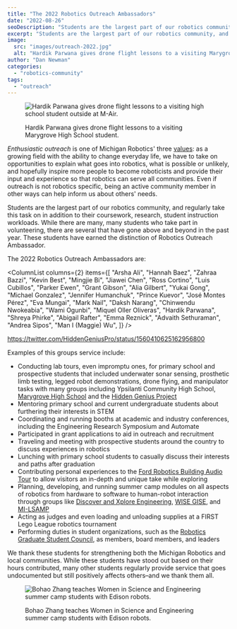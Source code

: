 ```yaml
---
title: "The 2022 Robotics Outreach Ambassadors"
date: "2022-08-26"
seoDescription: "Students are the largest part of our robotics community, and regularly take this task on in addition to their coursework, research, student instruction workloads."
excerpt: "Students are the largest part of our robotics community, and regularly take this task on in addition to their coursework, research, student instruction workloads."
image:
  src: "images/outreach-2022.jpg"
  alt: "Hardik Parwana gives drone flight lessons to a visiting Marygrove High School student."
author: "Dan Newman"
categories:
  - "robotics-community"
tags:
  - "outreach"
---
```


<figure>

![Hardik Parwana gives drone flight lessons to a visiting high school student outside at M-Air.](images/outreach-2022-1024x406.jpg)

<figcaption>

Hardik Parwana gives drone flight lessons to a visiting Marygrove High School student.

</figcaption>

</figure>

_Enthusiastic outreach_ is one of Michigan Robotics' three [values](https://2024.robotics.umich.edu/about/values/ "Values"): as a growing field with the ability to change everyday life, we have to take on opportunities to explain what goes into robotics, what is possible or unlikely, and hopefully inspire more people to become roboticists and provide their input and experience so that robotics can serve all communities. Even if outreach is not robotics specific, being an active community member in other ways can help inform us about others' needs.

Students are the largest part of our robotics community, and regularly take this task on in addition to their coursework, research, student instruction workloads. While there are many, many students who take part in volunteering, there are several that have gone above and beyond in the past year. These students have earned the distinction of Robotics Outreach Ambassador.



The 2022 Robotics Outreach Ambassadors are:

<ColumnList columns={2} items={[
"Arsha Ali",
"Hannah Baez",
"Zahraa Bazzi",
"Kevin Best",
"Mingjie Bi",
"Jiawei Chen",
"Ross Cortino",
"Luis Cubillos",
"Parker Ewen",
"Grant Gibson",
"Alia Gilbert",
"Yukai Gong",
"Michael Gonzalez",
"Jennifer Humanchuk",
"Prince Kuevor",
"José Montes Pérez",
"Eva Mungai",
"Mark Nail",
"Daksh Narang",
"Chinwendu Nwokeabia",
"Wami Ogunbi",
"Miquel Oller Oliveras",
"Hardik Parwana",
"Shreya Phirke",
"Abigail Rafter",
"Emma Reznick",
"Advaith Sethuraman",
"Andrea Sipos",
"Man I (Maggie) Wu",
]} />

https://twitter.com/HiddenGeniusPro/status/1560410625162956800

Examples of this groups service include:

- Conducting lab tours, even impromptu ones, for primary school and prospective students that included underwater sonar sensing, prosthetic limb testing, legged robot demonstrations, drone flying, and manipulator tasks with many groups including Ypsilanti Community High School, [Marygrove High School](https://www.detroitk12.org/marygrove) and the [Hidden Genius Project](https://www.hiddengeniusproject.org)
- Mentoring primary school and current undergraduate students about furthering their interests in STEM
- Coordinating and running booths at academic and industry conferences, including the Engineering Research Symposium and Automate
- Participated in grant applications to aid in outreach and recruitment
- Traveling and meeting with prospective students around the country to discuss experiences in robotics
- Lunching with primary school students to casually discuss their interests and paths after graduation
- Contributing personal experiences to the [Ford Robotics Building Audio Tour](https://audio.robotics.umich.edu) to allow visitors an in-depth and unique take while exploring
- Planning, developing, and running summer camp modules on all aspects of robotics from hardware to software to human-robot interaction through groups like [Discover and Xplore Engineering](https://campsforkids.engin.umich.edu), [WISE GISE](https://wise.umich.edu/?page_id=147), and [MI-LSAMP](https://sites.soe.umich.edu/drpp/michigan-louis-stokes-alliance-for-minority-participation/)
- Acting as judges and even loading and unloading supplies at a FIRST Lego League robotics tournament
- Performing duties in student organizations, such as the [Robotics Graduate Student Council](https://robotics.umich.edu/academics/current-students/robotics-graduate-student-council/ "Robotics Graduate Student Council"), as members, board members, and leaders

We thank these students for strengthening both the Michigan Robotics and local communities. While these students have stood out based on their hours contributed, many other students regularly provide service that goes undocumented but still positively affects others–and we thank them all.

<figure>

![Bohao Zhang teaches Women in Science and Engineering summer camp students with Edison robots.](images/outreach-ambassadors-2021-1024x682.jpg)

<figcaption>

Bohao Zhang teaches Women in Science and Engineering summer camp students with Edison robots.

</figcaption>

</figure>
